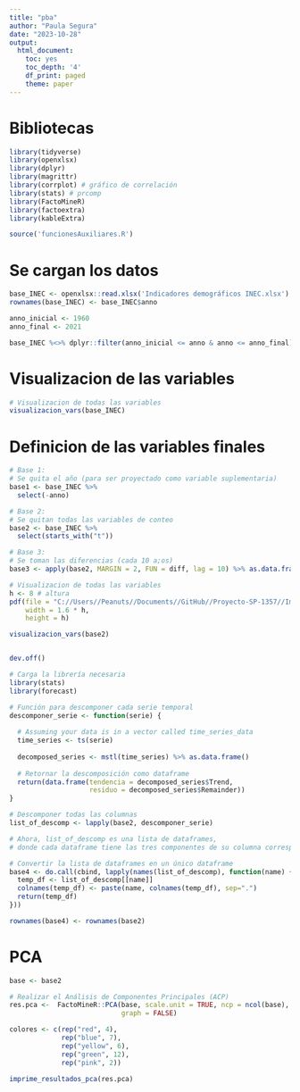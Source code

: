 ```yaml
---
title: "pba"
author: "Paula Segura"
date: "2023-10-28"
output: 
  html_document:
    toc: yes
    toc_depth: '4'
    df_print: paged
    theme: paper
---
```


# Bibliotecas

```r
library(tidyverse)
library(openxlsx)
library(dplyr)
library(magrittr)
library(corrplot) # gráfico de correlación
library(stats) # prcomp
library(FactoMineR)
library(factoextra)
library(kableExtra)

source('funcionesAuxiliares.R')
```


# Se cargan los datos

```r
base_INEC <- openxlsx::read.xlsx('Indicadores demográficos INEC.xlsx')
rownames(base_INEC) <- base_INEC$anno

anno_inicial <- 1960
anno_final <- 2021

base_INEC %<>% dplyr::filter(anno_inicial <= anno & anno <= anno_final)

```

# Visualizacion de las variables 

```r

# Visualizacion de todas las variables
visualizacion_vars(base_INEC)

```

# Definicion de las variables finales 

```r

# Base 1:
# Se quita el año (para ser proyectado como variable suplementaria)
base1 <- base_INEC %>%
  select(-anno)

# Base 2:
# Se quitan todas las variables de conteo 
base2 <- base_INEC %>%
  select(starts_with("t"))

# Base 3:
# Se toman las diferencias (cada 10 a;os)
base3 <- apply(base2, MARGIN = 2, FUN = diff, lag = 10) %>% as.data.frame()

# Visualizacion de todas las variables
h <- 8 # altura
pdf(file = "C://Users//Peanuts//Documents//GitHub//Proyecto-SP-1357//Implementación//Gráficos//Análisis exploratorio//Gráfico_series_tasas.pdf",   
    width = 1.6 * h, 
    height = h) 

visualizacion_vars(base2)


dev.off()

```


```r

# Carga la librería necesaria
library(stats)
library(forecast)

# Función para descomponer cada serie temporal
descomponer_serie <- function(serie) {
  
  # Assuming your data is in a vector called time_series_data
  time_series <- ts(serie)
  
  decomposed_series <- mstl(time_series) %>% as.data.frame()
  
  # Retornar la descomposición como dataframe
  return(data.frame(tendencia = decomposed_series$Trend, 
                    residuo = decomposed_series$Remainder))
}

# Descomponer todas las columnas
list_of_descomp <- lapply(base2, descomponer_serie)

# Ahora, list_of_descomp es una lista de dataframes, 
# donde cada dataframe tiene las tres componentes de su columna correspondiente.

# Convertir la lista de dataframes en un único dataframe
base4 <- do.call(cbind, lapply(names(list_of_descomp), function(name) {
  temp_df <- list_of_descomp[[name]]
  colnames(temp_df) <- paste(name, colnames(temp_df), sep=".")
  return(temp_df)
}))

rownames(base4) <- rownames(base2)

```

# PCA

```r

base <- base2

# Realizar el Análisis de Componentes Principales (ACP)
res.pca <-  FactoMineR::PCA(base, scale.unit = TRUE, ncp = ncol(base),
                            graph = FALSE)

colores <- c(rep("red", 4), 
             rep("blue", 7), 
             rep("yellow", 6), 
             rep("green", 12), 
             rep("pink", 2))

imprime_resultados_pca(res.pca) 

```
